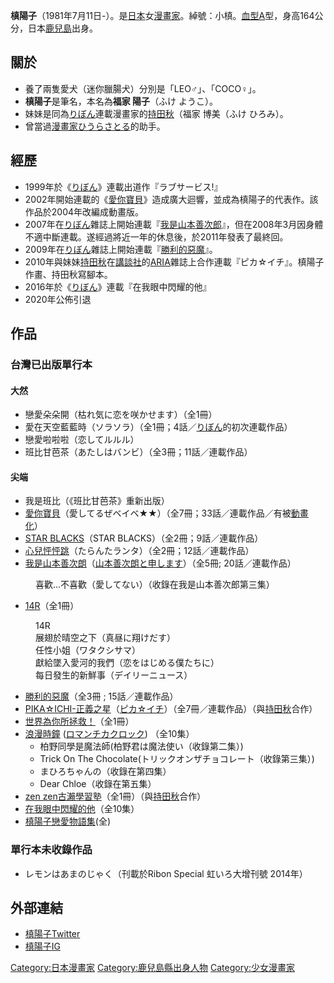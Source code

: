{{blpunsourced|time=2018-08-12T08:23:51+00:00}}
{{Infobox 漫畫家
|姓名 = 槙陽子
|畫像 = 
|畫像大小 = 
|附註 = 
|本名 = 福家 陽子（ふけ ようこ）
|日語原文 = 槙 ようこ
|羅馬字 = Maki Yōko
|出生日期 = {{Birth date and age|year=1981|month=7|day=11}}
|出生地點 = {{JPN}}・[[鹿兒島縣|鹿兒島縣]]
|逝世 = 
|没年 = 
|没地 = 
|國籍 = {{JPN}}
|職業 = [[漫畫家|漫畫家]]
|活躍時期 = 1999年 - 2019年（於作者instatram上公布在「在你眼中閃耀的他」連載結束後停止漫畫家生涯。）
|類型 = [[少女漫畫|少女漫畫]]
|代表作 = 《[[愛你寶貝|愛你寶貝]]》<br />《[[心兒怦怦跳|心兒怦怦跳]]》<br />《[[我是山本善次郎|我是山本善次郎]]》<br />《[[勝利的惡魔|勝利的惡魔]]》
|獎項 = 
|簽名 = 
|官方網站 = 
}}

{{Japanese|japanese=槙 ようこ|kana=まき ようこ|romaji=Maki Yōko}}

'''槙陽子'''（1981年7月11日-）。是[[日本|日本]]女[[漫畫家|漫畫家]]。綽號：小槙。[[血型|血型]]A型，身高164公分，日本[[鹿兒島縣|鹿兒島]]出身。

== 關於 ==
*養了兩隻愛犬（迷你臘腸犬）分別是「LEO♂」、「COCO♀」。
*'''槙陽子'''是筆名，本名為'''福家 陽子'''（ふけ ようこ）。
*妹妹是同為[[りぼん|りぼん]]連載漫畫家的[[持田秋|持田秋]]（福家 博美（ふけ ひろみ）。
* 曾當過[[漫畫家|漫畫家]]ひうらさとる的助手。

== 經歷 ==
* 1999年於《[[りぼん|りぼん]]》連載出道作『ラブサービス!』
* 2002年開始連載的《[[愛你寶貝|愛你寶貝]]》造成廣大迴響，並成為槙陽子的代表作。該作品於2004年改編成動畫版。
* 2007年在[[りぼん|りぼん]]雜誌上開始連載『[[我是山本善次郎|我是山本善次郎]]』，但在2008年3月因身體不適中斷連載。遂經過將近一年的休息後，於2011年發表了最終回。
* 2009年在[[りぼん|りぼん]]雜誌上開始連載『[[勝利的惡魔|勝利的惡魔]]』。
* 2010年與妹妹[[持田秋|持田秋]]在[[講談社|講談社]]的[[ARIA_(雜誌)|ARIA]]雜誌上合作連載『ピカ☆イチ』。槙陽子作畫、持田秋寫腳本。
* 2016年於《[[りぼん|りぼん]]》連載『在我眼中閃耀的他』
* 2020年公佈引退

== 作品 ==
=== 台灣已出版單行本 ===
==== 大然====
* 戀愛朵朵開（枯れ気に恋を咲かせます）（全1冊）
* 愛在天空藍藍時（ソラソラ）（全1冊；4話／[[りぼん|りぼん]]的初次連載作品）
* 戀愛啦啦啦（恋してルルル）
* 班比甘芭茶（あたしはバンビ）（全3冊；11話／連載作品）

==== 尖端====
* 我是班比（《班比甘芭茶》重新出版）
*[[愛你寶貝|愛你寶貝]]（愛してるぜベイベ★★）（全7冊；33話／連載作品／有被[[動畫化|動畫化]]）
*[[STAR_BLACKS|STAR BLACKS]]（STAR BLACKS）（全2冊；9話／連載作品）
*[[心兒怦怦跳|心兒怦怦跳]]（たらんたランタ）（全2冊；12話／連載作品）
*[[我是山本善次朗|我是山本善次朗]]（[[山本善次朗と申します|山本善次朗と申します]]）（全5冊; 20話／連載作品）
:喜歡…不喜歡（愛してない）（收錄在我是山本善次郎第三集）
*[[14R|14R]]（全1冊）
:14R
:展翅於晴空之下（真昼に翔けだす）
:任性小姐（ワタクシサマ）
:獻給墜入愛河的我們（恋をはじめる僕たちに）
:每日發生的新鮮事（デイリーニュース）
*[[勝利的惡魔|勝利的惡魔]]（全3冊 ; 15話／連載作品）
*[[PIKA☆ICHI-正義之星|PIKA☆ICHI-正義之星]]（[[ピカ☆イチ|ピカ☆イチ]]）（全7冊／連載作品）（與[[持田秋|持田秋]]合作）
*[[世界為你所拯救！|世界為你所拯救！]]（全1冊）
*[[浪漫時鐘|浪漫時鐘]] ([[ロマンチカクロック|ロマンチカクロック]]) （全10集）
**柏野同學是魔法師(柏野君は魔法使い（收錄第二集）)
**Trick On The Chocolate(トリックオンザチョコレート（收錄第三集）)
**まひろちゃんの（收錄在第四集）
**Dear Chloe（收錄在第五集）
*[[zen_zen古瀨學習塾|zen zen古瀨學習塾]]（全1冊）（與[[持田秋|持田秋]]合作）
*[[在我眼中閃耀的他|在我眼中閃耀的他]]（全10集）
*[[槙陽子戀愛物語集|槙陽子戀愛物語集]](全)

=== 單行本未收錄作品 ===
*レモンはあまのじゃく（刊載於Ribon Special 虹いろ大增刊號 2014年）

== 外部連結 ==
* [https://twitter.com/makichorin 槙陽子Twitter] {{Wayback|url=https://twitter.com/makichorin |date=20160309180349 }}
* [https://www.instagram.com/makiyokolca/ 槙陽子IG] {{Wayback|url=https://www.instagram.com/makiyokolca/ |date=20180923002056 }}

{{DEFAULTSORT:Maki Youko}}
[[Category:日本漫畫家|Category:日本漫畫家]]
[[Category:鹿兒島縣出身人物|Category:鹿兒島縣出身人物]]
[[Category:少女漫畫家|Category:少女漫畫家]]